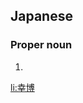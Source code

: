 ==Japanese==
{{ja-kanjitab|ゆき|ひろ}}

===Proper noun===
{{ja-pos|proper|ゆきひろ}}

# {{given name|male|lang=ja|sort=ゆきひろ}}

[[li:幸博]]